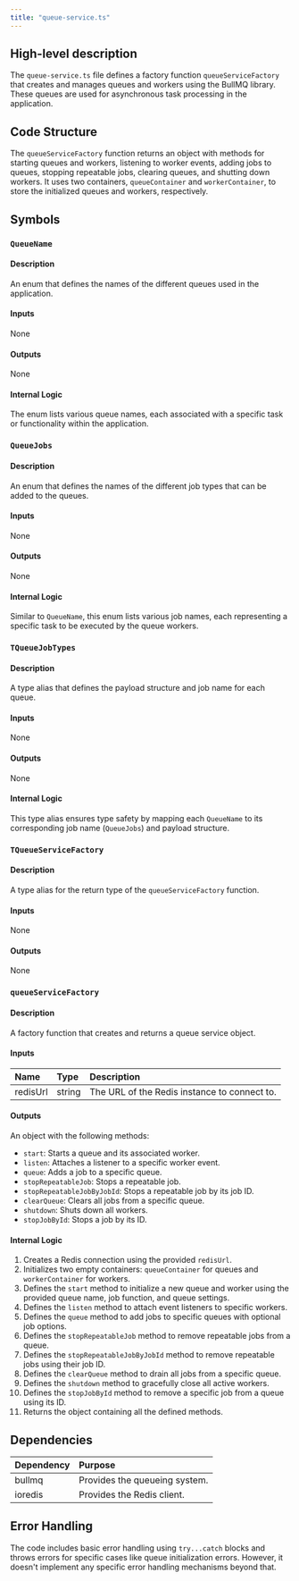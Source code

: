 ```yaml
---
title: "queue-service.ts"
---
```


## High-level description
The `queue-service.ts` file defines a factory function `queueServiceFactory` that creates and manages queues and workers using the BullMQ library. These queues are used for asynchronous task processing in the application.

## Code Structure
The `queueServiceFactory` function returns an object with methods for starting queues and workers, listening to worker events, adding jobs to queues, stopping repeatable jobs, clearing queues, and shutting down workers. It uses two containers, `queueContainer` and `workerContainer`, to store the initialized queues and workers, respectively.

## Symbols

### `QueueName`
#### Description
An enum that defines the names of the different queues used in the application.

#### Inputs
None

#### Outputs
None

#### Internal Logic
The enum lists various queue names, each associated with a specific task or functionality within the application.

### `QueueJobs`
#### Description
An enum that defines the names of the different job types that can be added to the queues.

#### Inputs
None

#### Outputs
None

#### Internal Logic
Similar to `QueueName`, this enum lists various job names, each representing a specific task to be executed by the queue workers.

### `TQueueJobTypes`
#### Description
A type alias that defines the payload structure and job name for each queue.

#### Inputs
None

#### Outputs
None

#### Internal Logic
This type alias ensures type safety by mapping each `QueueName` to its corresponding job name (`QueueJobs`) and payload structure.

### `TQueueServiceFactory`
#### Description
A type alias for the return type of the `queueServiceFactory` function.

#### Inputs
None

#### Outputs
None

### `queueServiceFactory`
#### Description
A factory function that creates and returns a queue service object.

#### Inputs
| Name | Type | Description |
|:-----|:-----|:------------|
| redisUrl | string | The URL of the Redis instance to connect to. |

#### Outputs
An object with the following methods:
- `start`: Starts a queue and its associated worker.
- `listen`: Attaches a listener to a specific worker event.
- `queue`: Adds a job to a specific queue.
- `stopRepeatableJob`: Stops a repeatable job.
- `stopRepeatableJobByJobId`: Stops a repeatable job by its job ID.
- `clearQueue`: Clears all jobs from a specific queue.
- `shutdown`: Shuts down all workers.
- `stopJobById`: Stops a job by its ID.

#### Internal Logic
1. Creates a Redis connection using the provided `redisUrl`.
2. Initializes two empty containers: `queueContainer` for queues and `workerContainer` for workers.
3. Defines the `start` method to initialize a new queue and worker using the provided queue name, job function, and queue settings.
4. Defines the `listen` method to attach event listeners to specific workers.
5. Defines the `queue` method to add jobs to specific queues with optional job options.
6. Defines the `stopRepeatableJob` method to remove repeatable jobs from a queue.
7. Defines the `stopRepeatableJobByJobId` method to remove repeatable jobs using their job ID.
8. Defines the `clearQueue` method to drain all jobs from a specific queue.
9. Defines the `shutdown` method to gracefully close all active workers.
10. Defines the `stopJobById` method to remove a specific job from a queue using its ID.
11. Returns the object containing all the defined methods.

## Dependencies
| Dependency | Purpose |
|:-----------|:--------|
| bullmq | Provides the queueing system. |
| ioredis | Provides the Redis client. |

## Error Handling
The code includes basic error handling using `try...catch` blocks and throws errors for specific cases like queue initialization errors. However, it doesn't implement any specific error handling mechanisms beyond that.
